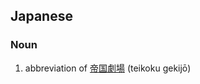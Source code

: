==Japanese==
{{ja-kanjitab|帝|劇}}

===Noun===
{{ja-noun|ていげき}}
# abbreviation of [[帝国劇場]] (teikoku gekijō)